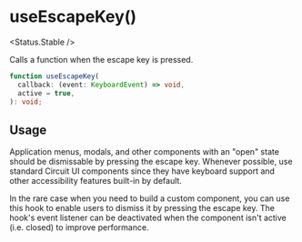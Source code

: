 
# useEscapeKey()

<Status.Stable />

Calls a function when the escape key is pressed.

<Story id="hooks-useescapekey--example" />

```ts
function useEscapeKey(
  callback: (event: KeyboardEvent) => void,
  active = true,
): void;
```

## Usage

Application menus, modals, and other components with an "open" state should be dismissable by pressing the escape key. Whenever possible, use standard Circuit UI components since they have keyboard support and other accessibility features built-in by default.

In the rare case when you need to build a custom component, you can use this hook to enable users to dismiss it by pressing the escape key. The hook's event listener can be deactivated when the component isn't active (i.e. closed) to improve performance.
